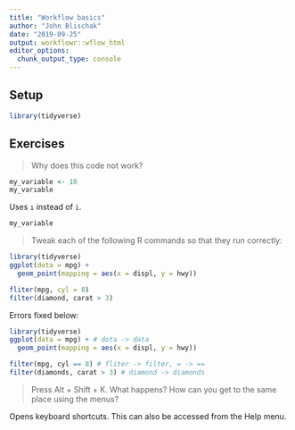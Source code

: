 ```yaml
---
title: "Workflow basics"
author: "John Blischak"
date: "2019-09-25"
output: workflowr::wflow_html
editor_options:
  chunk_output_type: console
---
```


## Setup

```r
library(tidyverse)
```


## Exercises

> Why does this code not work?

```r
my_variable <- 10
my_varıable
```

Uses `ı` instead of `i`.

```r
my_variable
```

> Tweak each of the following R commands so that they run correctly:

```r
library(tidyverse)
ggplot(dota = mpg) + 
  geom_point(mapping = aes(x = displ, y = hwy))

fliter(mpg, cyl = 8)
filter(diamond, carat > 3)
```

Errors fixed below:

```r
library(tidyverse)
ggplot(data = mpg) + # dota -> data
  geom_point(mapping = aes(x = displ, y = hwy))

filter(mpg, cyl == 8) # fliter -> filter, = -> ==
filter(diamonds, carat > 3) # diamond -> diamonds
```

> Press Alt + Shift + K. What happens? How can you get to the same place
    using the menus?

Opens keyboard shortcuts. This can also be accessed from the Help menu.
